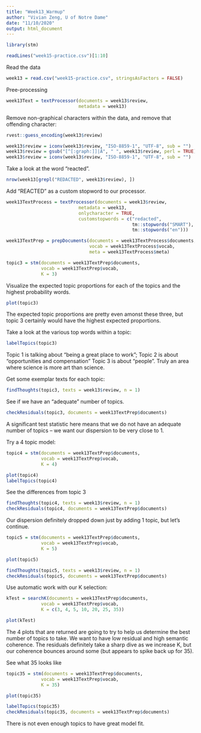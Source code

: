 ```yaml
---
title: "Week13_Warmup"
author: "Vivian Zeng, U of Notre Dame"
date: "11/10/2020"
output: html_document
---
```

```r
library(stm)
```

```r
readLines("week15-practice.csv")[1:10]
```
Read the data
```r
week13 = read.csv("week15-practice.csv", stringsAsFactors = FALSE)
```

Pree-processing 
```r
week13Text = textProcessor(documents = week13$review, 
                           metadata = week13)
```

Remove non-graphical characters within the data, and remove that offending character:
```r
rvest::guess_encoding(week13$review)
```

```r
week13$review = iconv(week13$review, "ISO-8859-1", "UTF-8", sub = "")
week13$review = gsub("[^[:graph:]]|Ã", " ", week13$review, perl = TRUE)
week13$review = iconv(week13$review, "ISO-8859-1", "UTF-8", sub = "")
```


Take a look at the word "reacted".
```r
nrow(week13[grepl("REDACTED", week13$review), ])
```

Add "REACTED" as a custom stopword to our processor. 
```r
week13TextProcess = textProcessor(documents = week13$review, 
                           metadata = week13, 
                           onlycharacter = TRUE,
                           customstopwords = c("redacted", 
                                               tm::stopwords("SMART"), 
                                               tm::stopwords("en")))
```


```r
week13TextPrep = prepDocuments(documents = week13TextProcess$documents, 
                               vocab = week13TextProcess$vocab,
                               meta = week13TextProcess$meta)
```


```r
topic3 = stm(documents = week13TextPrep$documents, 
             vocab = week13TextPrep$vocab, 
             K = 3)
```

Visualize the expected topic proportions for each of the topics and the highest probability words.
```r
plot(topic3)
```
The expected topic proportions are pretty even amonst these three, but topic 3 certainly would have the highest expected proportions.

Take a look at the various top words within a topic:
```r
labelTopics(topic3)
```
Topic 1 is talking about “being a great place to work”;
Topic 2 is about “opportunities and compensation”
Topic 3 is about “people”. Truly an area where science is more art than science.

Get some exemplar texts for each topic:
```r
findThoughts(topic3, texts = week13$review, n = 1)
```
See if we have an “adequate” number of topics.

```r
checkResiduals(topic3, documents = week13TextPrep$documents)
```

A significant test statistic here means that we do not have an adequate number of topics – we want our dispersion to be very close to 1. 

Try a 4 topic model:
```r
topic4 = stm(documents = week13TextPrep$documents, 
             vocab = week13TextPrep$vocab, 
             K = 4)
```


```r
plot(topic4)
labelTopics(topic4)
```

See the differences from topic 3
```r
findThoughts(topic4, texts = week13$review, n = 1)
checkResiduals(topic4, documents = week13TextPrep$documents)
```

Our dispersion definitely dropped down just by adding 1 topic, but let’s continue.
```r
topic5 = stm(documents = week13TextPrep$documents, 
             vocab = week13TextPrep$vocab, 
             K = 5)
```

```r
plot(topic5)
```

```r
findThoughts(topic5, texts = week13$review, n = 1)
checkResiduals(topic5, documents = week13TextPrep$documents)
```

Use automatic work with our K selection:

```r
kTest = searchK(documents = week13TextPrep$documents, 
             vocab = week13TextPrep$vocab, 
             K = c(3, 4, 5, 10, 20, 25, 35))
```

```r
plot(kTest)
```

The 4 plots that are returned are going to try to help us determine the best number of topics to take. We want to have low residual and high semantic coherence. The residuals definitely take a sharp dive as we increase K, but our coherence bounces around some (but appears to spike back up for 35). 

See what 35 looks like
```r
topic35 = stm(documents = week13TextPrep$documents, 
             vocab = week13TextPrep$vocab, 
             K = 35)
```


```r
plot(topic35)
```


```r
labelTopics(topic35)
checkResiduals(topic35, documents = week13TextPrep$documents)
```
There is not even enough topics to have great model fit.

